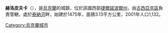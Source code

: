 {{coord|49|11|46|N|25|57|25|E|scale:30000|display=title}}

'''赫洛皮夫卡'''（{{lang-uk|Хлопівка}}），是[[烏克蘭|烏克蘭]]的城鎮，位於該國西部[[捷爾諾波爾州|捷爾諾波爾州]]，由[[古西亞京區|古西亞京區]]負責管轄，處於[[泰納河|泰納河]]畔，始建於1475年，面積3.13平方公里，2001年人口1,132。

{{Ukraine-geo-stub}}
[[Category:烏克蘭城市|Category:烏克蘭城市]]
